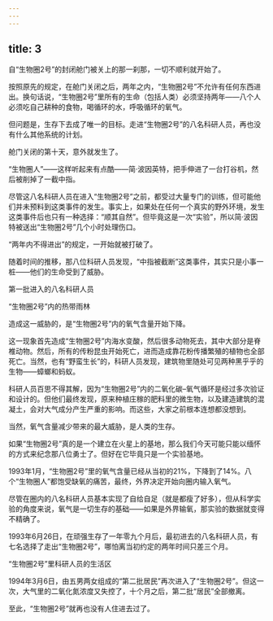 ```yaml
---
---
---
```

title: 3
---



自“生物圈2号”的封闭舱门被关上的那一刹那，一切不顺利就开始了。

按照原先的规定，在舱门关闭之后，两年之内，“生物圈2号”不允许有任何东西进出。换句话说，“生物圈2号”里所有的生命（包括人类）必须坚持两年——八个人必须吃自己耕种的食物，喝循环的水，呼吸循环的氧气。

但问题是，生存下去成了唯一的目标。走进“生物圈2号”的八名科研人员，再也没有什么其他系统的计划。

舱门关闭的第十天，意外就发生了。

“生物圈人”——这样听起来有点酷——简·波因英特，把手伸进了一台打谷机，然后被削掉了一截中指。

尽管这八名科研人员在进入“生物圈2号”之前，都受过大量专门的训练，但可能他们并未预料到这类事件的发生。事实上，如果处在任何一个真实的野外环境，发生这类事件后也只有一种选择：“顺其自然”。但毕竟这是一次“实验”，所以简·波因特被送出“生物圈2号”几个小时处理伤口。

“两年内不得进出”的规定，一开始就被打破了。

随着时间的推移，那八位科研人员发现，“中指被截断”这类事件，其实只是小事一桩——他们的生命受到了威胁。

第一批进入的八名科研人员



“生物圈2号”内的热带雨林



造成这一威胁的，是“生物圈2号”内的氧气含量开始下降。

这一现象首先造成“生物圈2号”内海水变酸，然后很多动物死去，其中大部分是脊椎动物。然后，所有的传粉昆虫开始死亡，进而造成靠花粉传播繁殖的植物也全部死亡。当然，也有“野蛮生长”的，科研人员发现，建筑物里随处可见两种黑乎乎的生物——蟑螂和蚂蚁。

科研人员百思不得其解，因为“生物圈2号”内的二氧化碳–氧气循环是经过多次验证和设计的。但他们最终发现，原来种植庄稼的肥料里的微生物，以及建造建筑的混凝土，会对大气成分产生严重的影响。而这些，大家之前根本连想都没想到。

当然，氧气含量减少带来的最大威胁，是人类的生存。

如果“生物圈2号”真的是一个建立在火星上的基地，那么我们今天可能只能以缅怀的方式来纪念那八位勇士了。但好在它毕竟只是一个实验基地。

1993年1月，“生物圈2号”里的氧气含量已经从当初的21%，下降到了14%。八个“生物圈人”都饱受缺氧的痛苦，最终，外界决定开始向圈内输入氧气。

尽管在圈内的八名科研人员基本实现了自给自足（就是都瘦了好多），但从科学实验的角度来说，氧气是一切生存的基础——如果是外界输氧，那实验的数据就变得不精确了。

1993年6月26日，在顽强生存了一年零九个月后，最初进去的八名科研人员，有七名选择了走出“生物圈2号”，哪怕离当初约定的两年时间只差三个月。

“生物圈2号”里科研人员的生活区



1994年3月6日，由五男两女组成的“第二批居民”再次进入了“生物圈2号”。但这一次，大气里的二氧化氮浓度又失控了，十个月之后，第二批“居民”全部撤离。

至此，“生物圈2号”就再也没有人住进去过了。